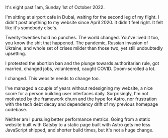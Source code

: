 ---
---

It's eight past 1am, Sunday 1st of October 2022.

I'm sitting at airport cafe in Dubai, waiting for the second leg of my flight. I
didn't post anything to my website since April 2020. It didn't feel right. It
felt like it's somebody else's.

Twenty-twenties hold no punches. The world changed. You've lived it too, you
know the shit that happened. The pandemic, Russian invasion of Ukraine, and
whole set of crises milder than those two, yet still undoubtedly upsetting.

I protested the abortion ban and the plunge towards authoritarian rule, got
married, changed jobs, volunteered, caught COVID. Doom-scrolled a lot.

I changed. This website needs to change too.

<!--  -->

I've managed a couple of years without redesigning my website, a nice score for
a person building user interfaces daily. Surprisingly, I'm not motivated by the
framework churn and the hype for Astro, nor frustration with the tech debt decay
and dependency drift of my previous homepage codebase.

Neither am I pursuing better performance metrics. Going from a static website
built with Gatsby to a static page built with Astro gets me less JavaScript
shipped, and shorter build times, but it's not a huge change.
